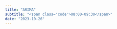 ```yaml
---
title: "ARIMA"
subtitle: "<span class='code'>08:00-09:30</span>"
date: "2023-10-26"
---
```


<!-- Materials will be distributed sooner to the event. -->

<!-- ```{=html} -->
<!-- <embed src="../../materials/01_tsibble.pdf" type="application/pdf" width="750px" height="420px"> -->
<!-- ``` -->

<!-- [View slides in full screen](../../materials/01_tsibble.pdf) -->
